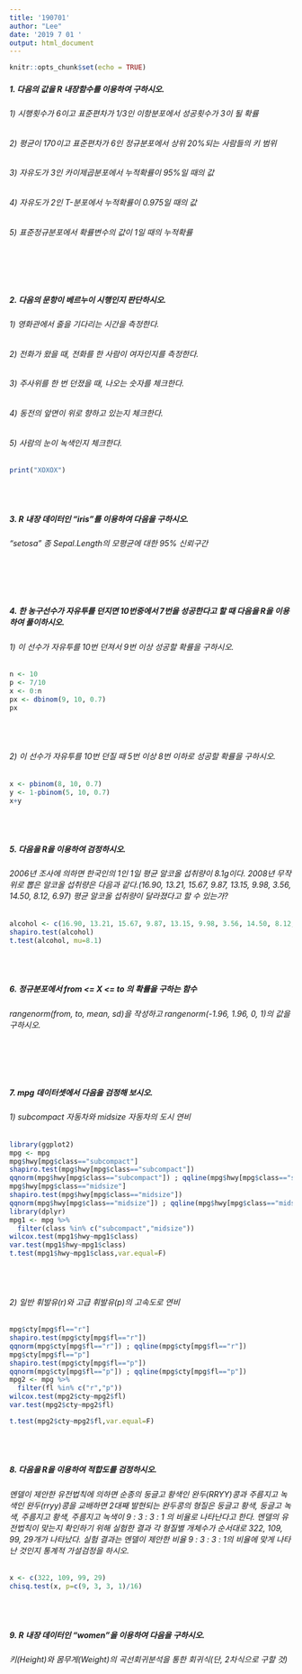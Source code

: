 ```yaml
---
title: '190701'
author: "Lee"
date: '2019 7 01 '
output: html_document
---
```


```r
knitr::opts_chunk$set(echo = TRUE)
```

##### 1. 다음의 값을 R 내장함수를 이용하여 구하시오.
###### 1) 시행횟수가 6이고 표준편차가 1/3인 이항분포에서 성공횟수가 3이 될 확률
###### 2) 평균이 170이고 표준편차가 6인 정규분포에서 상위 20%되는 사람들의 키 범위
###### 3) 자유도가 3인 카이제곱분포에서 누적확률이 95%일 때의 값
###### 4) 자유도가 2인 T-분포에서 누적확률이 0.975일 때의 값
###### 5) 표준정규분포에서 확률변수의 값이 1일 때의 누적확률
```r

```
<br><br>

##### 2. 다음의 문항이 베르누이 시행인지 판단하시오.
###### 1) 영화관에서 줄을 기다리는 시간을 측정한다.
###### 2) 전화가 왔을 때, 전화를 한 사람이 여자인지를 측정한다.
###### 3) 주사위를 한 번 던졌을 때, 나오는 숫자를 체크한다.
###### 4) 동전의 앞면이 위로 향하고 있는지 체크한다.
###### 5) 사람의 눈이 녹색인지 체크한다.
```r
print("XOXOX")
```
<br><br>

##### 3. R 내장 데이터인 "iris"를 이용하여 다음을 구하시오.
###### "setosa" 종 Sepal.Length의 모평균에 대한 95% 신뢰구간
```r

```
<br><br>

##### 4. 한 농구선수가 자유투를 던지면 10번중에서 7번을 성공한다고 할 때 다음을 R을 이용하여 풀이하시오.
###### 1) 이 선수가 자유투를 10번 던져서 9번 이상 성공할 확률을 구하시오.
```r
n <- 10
p <- 7/10
x <- 0:n
px <- dbinom(9, 10, 0.7)
px
```
<br><br>

###### 2) 이 선수가 자유투를 10번 던질 때 5번 이상 8번 이하로 성공할 확률을 구하시오.
```r
x <- pbinom(8, 10, 0.7)
y <- 1-pbinom(5, 10, 0.7)
x+y
```
<br><br>

##### 5. 다음을 R을 이용하여 검정하시오.
###### 2006년 조사에 의하면 한국인의 1인 1일 평균 알코올 섭취량이 8.1g이다. 2008년 무작위로 뽑은 알코올 섭취량은 다음과 같다.(16.90, 13.21, 15.67, 9.87, 13.15, 9.98, 3.56, 14.50, 8.12, 6.97) 평균 알코올 섭취량이 달라졌다고 할 수 있는가?
```r
alcohol <- c(16.90, 13.21, 15.67, 9.87, 13.15, 9.98, 3.56, 14.50, 8.12, 6.97)
shapiro.test(alcohol)
t.test(alcohol, mu=8.1)
```
<br><br>

##### 6. 정규분포에서 from <= X <= to 의 확률을 구하는 함수
###### rangenorm(from, to, mean, sd)을 작성하고 rangenorm(-1.96, 1.96, 0, 1)의 값을 구하시오.
```r

```
<br><br>

##### 7. mpg 데이터셋에서 다음을 검정해 보시오.
###### 1) subcompact 자동차와 midsize 자동차의 도시 연비
```r
library(ggplot2)
mpg <- mpg
mpg$hwy[mpg$class=="subcompact"]
shapiro.test(mpg$hwy[mpg$class=="subcompact"])
qqnorm(mpg$hwy[mpg$class=="subcompact"]) ; qqline(mpg$hwy[mpg$class=="subcompact"])
mpg$hwy[mpg$class=="midsize"]
shapiro.test(mpg$hwy[mpg$class=="midsize"])
qqnorm(mpg$hwy[mpg$class=="midsize"]) ; qqline(mpg$hwy[mpg$class=="midsize"])
library(dplyr)
mpg1 <- mpg %>%
  filter(class %in% c("subcompact","midsize"))
wilcox.test(mpg1$hwy~mpg1$class)
var.test(mpg1$hwy~mpg1$class)
t.test(mpg1$hwy~mpg1$class,var.equal=F)
```
<br><br>

###### 2) 일반 휘발유(r)와 고급 휘발유(p)의 고속도로 연비
```r
mpg$cty[mpg$fl=="r"]
shapiro.test(mpg$cty[mpg$fl=="r"])
qqnorm(mpg$cty[mpg$fl=="r"]) ; qqline(mpg$cty[mpg$fl=="r"])
mpg$cty[mpg$fl=="p"]
shapiro.test(mpg$cty[mpg$fl=="p"])
qqnorm(mpg$cty[mpg$fl=="p"]) ; qqline(mpg$cty[mpg$fl=="p"])
mpg2 <- mpg %>%
  filter(fl %in% c("r","p"))
wilcox.test(mpg2$cty~mpg2$fl)
var.test(mpg2$cty~mpg2$fl)

t.test(mpg2$cty~mpg2$fl,var.equal=F)
```
<br><br>

##### 8. 다음을 R을 이용하여 적합도를 검정하시오.
###### 멘델이 제안한 유전법칙에 의하면 순종의 둥글고 황색인 완두(RRYY)콩과 주름지고 녹색인 완두(rryy)콩을 교배하면 2대째 발현되는 완두콩의 형질은 둥글고 황색, 둥글고 녹색, 주름지고 황색, 주름지고 녹색이 9 : 3 : 3 : 1 의 비율로 나타난다고 한다. 멘델의 유전법칙이 맞는지 확인하기 위해 실험한 결과 각 형질별 개체수가 순서대로 322, 109, 99, 29개가 나타났다. 실험 결과는 멘델이 제안한 비율 9 : 3 : 3 : 1의 비율에 맞게 나타난 것인지 통계적 가설검정을 하시오.
```r
x <- c(322, 109, 99, 29)
chisq.test(x, p=c(9, 3, 3, 1)/16)
```
<br><br>

##### 9. R 내장 데이터인 "women"을 이용하여 다음을 구하시오.
###### 키(Height)와 몸무게(Weight)의 곡선회귀분석을 통한 회귀식(단, 2차식으로 구할 것)
```r

```
<br><br>